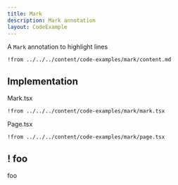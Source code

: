 ```yaml
---
title: Mark
description: Mark annotation
layout: CodeExample
---
```



A `Mark` annotation to highlight lines

<UsageAndPreview>

```mdx page.md
!from ../../../content/code-examples/mark/content.md
```

<Preview />

</UsageAndPreview>

## Implementation

Mark.tsx

```tsx mark.tsx
!from ../../../content/code-examples/mark/mark.tsx
```

Page.tsx

```tsx page.tsx
!from ../../../content/code-examples/mark/page.tsx
```

## ! foo

foo
